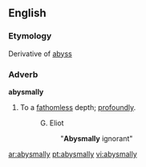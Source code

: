 ==English==

===Etymology===
Derivative of [[abyss]]

===Adverb===
'''abysmally'''

# {{rfquote-sense}} {{negative}} To a [[fathomless]] depth; [[profoundly]].
#:G. Eliot
#:: "'''Abysmally''' ignorant"

[[ar:abysmally]]
[[pt:abysmally]]
[[vi:abysmally]]